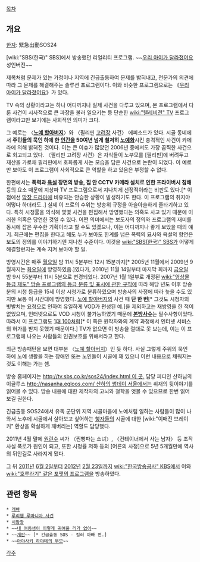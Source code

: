 [[목차]]

== 개요 ==

[[한자]]: 緊急出動SOS24

[wiki:"SBS(한국)" SBS]에서 방송했던 리얼리티 프로그램.
~~[[우리 아이가 달라졌어요]] 성인버전~~

제목처럼 문제가 있는 가정이나 지역에 긴급출동하여 문제를 밝혀내고, 전문가의 의견에 따라 그 문제를 해결해주는 솔루션 프로그램이다. 이와 비슷한 프로그램으로는 《[[우리 아이가 달라졌어요]]》가 있다.

TV 속의 상황이라고는 하나 어디까지나 실제 사건을 다루고 있으며, 본 프로그램에서 다룬 사건이 시사적으로 큰 파장을 불러 일으키는 등 단순한 [[wiki:"텔레비전" TV]] 프로그램이라고만 보기에는 사회적인 의미가 크다.

그 예로는 〈'''[[노예 할아버지]]'''〉와 〈필리핀 [[고려장]] 사건〉 에피소드가 있다. 시골 동네에서 '''주민들의 묵인 하에 한 [[인간]]을 50여년 넘게 철저히 [[노예]]화'''시킨 충격적인 사건이 카메라에 의해 밝혀진 것이다. 이는 큰 이슈가 많았던 2006년 중에서도 가장 끔찍한 사건으로 회고되고 있다. 
〈필리핀 고려장 사건〉은 자식들이 노부모를 [필리핀]에 버려두고 재산을 가로채 필리핀에서 호화롭게 사는 모습을 담은 사건으로 논란이 되었다. 이 예로만 보아도 이 프로그램이 사회적으로 큰 역할을 하고 있음은 부정할 수 없다.

한편에서는 '''폭력과 [[욕설]] 장면의 방송, 집 안 CCTV 카메라 설치로 인한 프라이버시 침해''' 등의 요소 때문에 지상파 TV 프로그램으로서 지나치게 선정적이라는 비판도 있다.[* 이 점에선 [[막장 드라마]]에 비유되는 안습한 상황이 발생하기도 한다. 이 프로그램의 취지야 어떻다 하더라도..] 실제 이 프로의 수위는 방송위 규정을 아슬아슬하게 줄타기하고 있다. 특히 시청률을 의식해 몇몇 사건을 편집해서 방영했다는 의혹도 사고 있기 때문에 이러한 의혹은 당연한 것일 수 있다. 어떤 의미에서는 보도자의 정의와 프로그램의 재미를 동시에 잡은 우수한 기획이라고 할 수도 있겠으나, 이는 어디까지나 좋게 보았을 때의 얘기. 최근에는 편집을 한다고 해도 누가 보아도 한계를 넘은 폭력의 묘사와 욕설의 향연은 보도의 정의를 이야기하기엔 지나친 수준이다. 이것을 [[wiki:"SBS(한국)" SBS]]가 어떻게 해결할런지는 계속 지켜 보아야 할 일.

방영시간은 매주 [[월요일]] 밤 11시 5분부터 12시 15분까지[* 2005년 11월에서 2009년 9월까지는 [[화요일]]에 방영하였음.]였다가, 2010년 11월 14일부터 마지막 회까지 [[금요일]] 밤 9시 55분부터 11시 5분으로 변경되었다. 2007년 1월 1일부로 개정된 [[wiki:"영상물 등급 제도" 방송 프로그램의 등급 분류 및 표시에 관한 규칙]]에 따라 해당 년도 이후 방송분의 시청 등급을 15세 이상 시청가로 분류하였으며 방송사의 사정에 따라 늦을 수도 있지만 보통 이 시간대에 방영했다. [[노예 할아버지]]의 사건 때 '''단 한 번'''[* 그것도 시청자의 빗발치는 요청으로 인하여 유일하게 VOD가 편성된 예.]을 제외하고는 재방영을 한 적이 없었으며, 인터넷으로도 VOD 시청이 불가능하였기 때문에 '''[[본방사수]]'''는 필수사항이었다. 따라서 이 프로그램도 [[1대 100]]처럼[* 이 쪽은 원작자와의 계약 과정에서 인터넷 서비스의 허가를 받지 못했기 때문이다.] TV가 없으면 이 방송을 절대로 못 보는데, 이는 이 프로그램에 나오는 사람들의 인권보호를 위해서라고 한다. 

최근 방송패턴을 보면 대부분 〈[[노예 할아버지]]〉인 듯 하다. 사실 그렇게 주위의 묵인 하에 노예 생활을 하는 장애인 또는 노인들이 시골에 꽤 있으니 이런 내용으로 채워지는 것도 이해는 가는 셈.

방송 홈페이지는 [[http://tv.sbs.co.kr/sos24/index.html 이 곳.]] 담당 피디인 산하님의 이글루스 [[http://nasanha.egloos.com/ 산하의 썸데이 서울]]에서는 취재의 뒷이야기를 읽어볼 수 있다. 방송 내용에 대한 제작자의 고뇌와 철학을 엿볼 수 있으므로 한번 읽어보길 권한다.

긴급출동 SOS24에서 유독 군단위 지역 시골마을에 노예처럼 일하는 사람들이 많이 나와서 노후에 시골에서 살아보고 싶어하는 [[햏자]]들의 시골에 대한 [wiki:"이매진 브레이커" 환상을 확실하게 깨버리는] 역할도 담당했다.

2011년 4월 말에 [[원린수]] 씨가 〈찐빵파는 소녀〉, 〈컨테이너에서 사는 남자〉 등 조작사실 폭로가 원인이 되고, 또한 시청률 저하 등의 [어른의 사정]으로 5년 5개월만에 역사의 뒤안길로 사라지게 됐다.

그 뒤 [[2011년]] [[6월 2일]]부터 [[2012년]] [[2월 23일]]까지 [[wiki:"한국방송공사" KBS]]에서 이와 [[wiki:"호루라기" 같은 포맷의 프로그램]]을 방송하였다.

== 관련 항목 ==
 * [[개빠]]
 * [[루리웹 루마니아 사건]]
 * [[시밤쾅]]
 * ~~[[내 여동생이 이렇게 귀여울 리가 없어]]~~
 * ~~[[개판]]~~ [* 긴급출동 SOS - 킬러 아빠 편.]
 * ~~[[아야사키 하야테의 부모]]~~

[[각주]]
